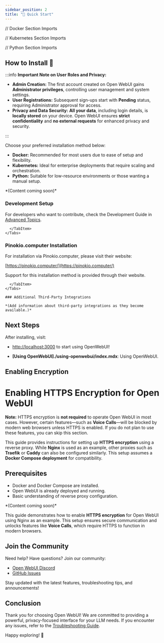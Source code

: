 ```yaml
---
sidebar_position: 2
title: "🚀 Quick Start"
---
```



// Docker Section Imports

// Kubernetes Section Imports

// Python Section Imports


<TopBanners />

## How to Install 🚀

:::info **Important Note on User Roles and Privacy:**

- **Admin Creation:** The first account created on Open WebUI gains **Administrator privileges**, controlling user management and system settings.
- **User Registrations:** Subsequent sign-ups start with **Pending** status, requiring Administrator approval for access.
- **Privacy and Data Security:** **All your data**, including login details, is **locally stored** on your device. Open WebUI ensures **strict confidentiality** and **no external requests** for enhanced privacy and security.

:::

Choose your preferred installation method below:

- **Docker:** Recommended for most users due to ease of setup and flexibility.
- **Kubernetes:** Ideal for enterprise deployments that require scaling and orchestration.
- **Python:** Suitable for low-resource environments or those wanting a manual setup.

<Tabs>
  <TabItem value="docker" label="Docker">
    <Tabs>
      <TabItem value="docker-compose" label="Docker Compose">
        <DockerCompose />
      </TabItem>
      <TabItem value="swarm" label="Docker Swarm">
        *(Content coming soon)*
      </TabItem>
      <TabItem value="podman" label="Podman">
        <Podman />
      </TabItem>
      <TabItem value="manual-docker" label="Manual Docker">
        <ManualDocker />
      </TabItem>
    </Tabs>
  </TabItem>

  <TabItem value="kubernetes" label="Kubernetes">
    <Tabs>
      <TabItem value="helm" label="Helm">
        <Helm />
      </TabItem>
      <TabItem value="kustomize" label="Kustomize">
        <Kustomize />
      </TabItem>
    </Tabs>
  </TabItem>

  <TabItem value="python" label="Python">
    <Tabs>
      <TabItem value="venv" label="Venv">
        <Venv />
      </TabItem>
      <TabItem value="conda" label="Conda">
        <Conda />
      </TabItem>
      <TabItem value="development" label="Development">

### Development Setup

For developers who want to contribute, check the Development Guide in [Advanced Topics](../advanced-topics).

      </TabItem>
    </Tabs>
  </TabItem>

  <TabItem value="third-party" label="Third Party">
    <Tabs>
      <TabItem value="pinokio-computer" label="Pinokio.computer">

### Pinokio.computer Installation

For installation via Pinokio.computer, please visit their website:

[https://pinokio.computer/](https://pinokio.computer/)

Support for this installation method is provided through their website.

      </TabItem>
    </Tabs>

    ### Additional Third-Party Integrations

    *(Add information about third-party integrations as they become available.)*

  </TabItem>
</Tabs>

## Next Steps

After installing, visit:

- [http://localhost:3000](http://localhost:3000) to start using OpenWebUI!

- **[Using OpenWebUI]./using-openwebui/index.mdx**: Using OpenWebUI.


## Enabling Encryption

# Enabling HTTPS Encryption for Open WebUI

**Note:** HTTPS encryption is **not required** to operate Open WebUI in most cases. However, certain features—such as **Voice Calls**—will be blocked by modern web browsers unless HTTPS is enabled. If you do not plan to use these features, you can skip this section.

This guide provides instructions for setting up **HTTPS encryption** using a reverse proxy. While **Nginx** is used as an example, other proxies such as **Traefik** or **Caddy** can also be configured similarly. This setup assumes a **Docker Compose deployment** for compatibility.

## Prerequisites

- Docker and Docker Compose are installed.
- Open WebUI is already deployed and running.
- Basic understanding of reverse proxy configuration.

<Tabs>

<TabItem value="encryption" label="Nginx">
<HttpsEncryptionNginx />
</TabItem>

<TabItem value="encryption" label="Cloudflare">
*(Content coming soon)*
</TabItem>

</Tabs>

This guide demonstrates how to enable **HTTPS encryption** for Open WebUI using Nginx as an example. This setup ensures secure communication and unlocks features like **Voice Calls**, which require HTTPS to function in modern browsers.

## Join the Community

Need help? Have questions? Join our community:

- [Open WebUI Discord](https://discord.gg/5rJgQTnV4s)
- [GitHub Issues](https://github.com/open-webui/open-webui/issues)

Stay updated with the latest features, troubleshooting tips, and announcements!

## Conclusion

Thank you for choosing Open WebUI! We are committed to providing a powerful, privacy-focused interface for your LLM needs. If you encounter any issues, refer to the [Troubleshooting Guide](../troubleshooting/index.mdx).

Happy exploring! 🎉
